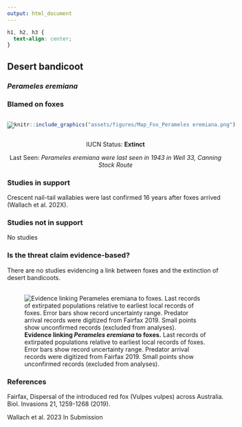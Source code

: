 ```yaml
---
output: html_document
---
```

```css
h1, h2, h3 {
  text-align: center;
}
```

## **Desert bandicoot**
### *Perameles eremiana*
### Blamed on foxes

:::: {style="display: flex;"}

::: {}

[![](assets/photos/Perameles eremiana.png)](https://en.wikipedia.org/wiki/Desert_bandicoot#/media/File:Perameles_eremiana.jpg)

:::

::: {}

:::

::: {}
  ```r
  knitr::include_graphics("assets/figures/Map_Fox_Perameles eremiana.png")
  ```
:::

::::

<center>
IUCN Status: **Extinct**

Last Seen: *Perameles eremiana were last seen in 1943 in Well 33, Canning Stock Route*

</center>


### Studies in support

Crescent nail-tail wallabies were last confirmed 16 years after foxes arrived (Wallach et al. 202X).

### Studies not in support

No studies

### Is the threat claim evidence-based?

There are no studies evidencing a link between foxes and the extinction of desert bandicoots.
<br>
<br>

![**Evidence linking *Perameles eremiana* to foxes.** Last records of extirpated populations relative to earliest local records of foxes. Error bars show record uncertainty range. Predator arrival records were digitized from Fairfax 2019. Small points show unconfirmed records (excluded from analyses).](assets/figures/Main_Evidence_Fox_Perameles eremiana.png)

### References

Fairfax, Dispersal of the introduced red fox (Vulpes vulpes) across Australia. Biol. Invasions 21, 1259-1268 (2019).

Wallach et al. 2023 In Submission

